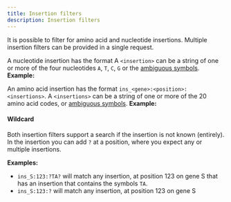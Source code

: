 ```yaml
---
title: Insertion filters
description: Insertion filters
---
```



It is possible to filter for amino acid and nucleotide insertions.
Multiple insertion filters can be provided in a single request.

A nucleotide insertion has the format <NucleotideInsertion /> <SegmentNames/>
A `<insertion>` can be a string of one or more of the four nucleotides `A`, `T`, `C`, `G` or the [ambiguous symbols](../concepts/ambiguous-symbols).
**Example:** <NucleotideInsertionExample/>

An amino acid insertion has the format `ins_<gene>:<position>:<insertions>`. <GeneNames />
A `<insertions>` can be a string of one or more of the 20 amino acid codes, or [ambiguous symbols](../concepts/ambiguous-symbols).
**Example:** <AminoAcidInsertionExample/>

#### Wildcard

Both insertion filters support a search if the insertion is not known (entirely).
In the insertion you can add `?` at a position, where you expect any or multiple insertions.

**Examples:**

- `ins_S:123:?TA?` will match any insertion, at position 123 on gene S that has an insertion that contains the symbols `TA`.
- `ins_S:123:?` will match any insertion, at position 123 on gene S
